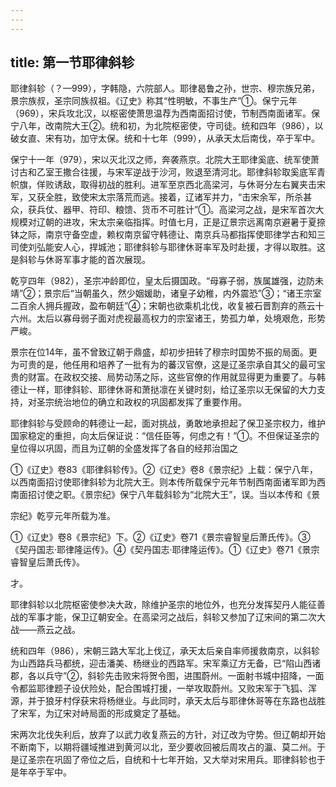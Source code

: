 ```yaml
---
---
---
```

title: 第一节耶律斜轸
---



耶律斜轸（？—999），字韩隐，六院部人。耶律曷鲁之孙，世宗、穆宗族兄弟，景宗族叔，圣宗同族叔祖。《辽史》称其“性明敏，不事生产”①。保宁元年（969），宋兵攻北汉，以枢密使萧思温荐为西南面招讨使，节制西南面诸军。保宁八年，改南院大王②。统和初，为北院枢密使，守司徒。统和四年（986），以破女直、宋有功，加守太保。统和十七年（999），从承天太后南伐，卒于军中。

保宁十一年（979），宋以灭北汉之师，奔袭燕京。北院大王耶律奚底、统军使萧讨古和乙室王撒合往援，与宋军逆战于沙河，败退至清河北。耶律斜轸取奚底军青帜旗，佯败诱敌，取得初战的胜利。进军至京西北高梁河，与休哥分左右翼夹击宋军，又获全胜，致使宋太宗落荒而逃。接着，辽诸军并力，“击宋余军，所杀甚众，获兵仗、器甲、符印、粮馈、货币不可胜计”①。高梁河之战，是宋军首次大规模对辽朝的进攻，宋太宗亲临指挥。时值七月，正是辽景宗远离南京避暑于夏捺钵之际，南京守备空虚，赖权南京留守韩德让、南京兵马都指挥使耶律学古和知三司使刘弘能安人心，捍城池；耶律斜轸与耶律休哥率军及时赴援，才得以取胜。这是斜轸与休哥军事才能的首次展现。

乾亨四年（982），圣宗冲龄即位，皇太后摄国政。“母寡子弱，族属雄强，边防未靖”②；景宗后“当朝虽久，然少姻媛助，诸皇子幼稚，内外震恐”③；“诸王宗室二百余人拥兵握政，盈布朝廷”④；宋朝也欲乘机北伐，收复被石晋割弃的燕云十六州。太后以寡母弱子面对虎视最高权力的宗室诸王，势孤力单，处境艰危，形势严峻。

景宗在位14年，虽不曾致辽朝于鼎盛，却初步扭转了穆宗时国势不振的局面。更为可贵的是，他任用和培养了一批有为的蕃汉官僚，这是辽圣宗承自其父的最可宝贵的财富。在政权交接、局势动荡之际，这些官僚的作用就显得更为重要了。与韩德让一样，耶律斜轸、耶律休哥和萧挞凛在关键时刻，给辽圣宗以无保留的大力支持，对圣宗统治地位的确立和政权的巩固都发挥了重要作用。

耶律斜轸与受顾命的韩德让一起，面对挑战，勇敢地承担起了保卫圣宗权力，维护国家稳定的重担，向太后保证说：“信任臣等，何虑之有！”①。不但保证圣宗的皇位得以巩固，而且为辽朝的全盛发挥了各自的经邦治国之

①《辽史》卷83《耶律斜轸传》。②《辽史》卷8《景宗纪》上载：保宁八年，以西南面招讨使耶律斜轸为北院大王。则本传所载保宁元年节制西南面诸军即为西南面招讨使之职。《景宗纪》保宁八年载斜轸为“北院大王”，误。当以本传和《景

宗纪》乾亨元年所载为准。

①《辽史》卷8《景宗纪》下。②《辽史》卷71《景宗睿智皇后萧氏传》。③《契丹国志·耶律隆运传》。④《契丹国志·耶律隆运传》。①《辽史》卷71《景宗睿智皇后萧氏传》。

才。

耶律斜轸以北院枢密使参决大政，除维护圣宗的地位外，也充分发挥契丹人能征善战的军事才能，保卫辽朝安全。在高梁河之战后，斜轸又参加了辽宋间的第二次大战——燕云之战。

统和四年（986），宋朝三路大军北上伐辽，承天太后亲自率师援救南京，以斜轸为山西路兵马都统，迎击潘美、杨继业的西路军。宋军乘辽方无备，已“陷山西诸郡，各以兵守”②，斜轸先击败宋将贺令图，进围蔚州。一面射书城中招降，一面令都监耶律题子设伏险处，配合围城打援，一举攻取蔚州。又败宋军于飞狐、浑源，并于狼牙村俘获宋将杨继业。与此同时，承天太后与耶律休哥等在东路也战胜了宋军，为辽宋对峙局面的形成奠定了基础。

宋两次北伐失利后，放弃了以武力收复燕云的方针，对辽改为守势。但辽朝却开始不断南下，以期将疆域推进到黄河以北，至少要收回被后周攻占的瀛、莫二州。于是辽圣宗在巩固了帝位之后，自统和十七年开始，又大举对宋用兵。耶律斜轸也于是年卒于军中。